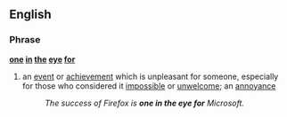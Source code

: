 ==English==

===Phrase===
'''[[one]] [[in]] [[the]] [[eye]] [[for]]'''

# {{context|idiomatic}} an [[event]] or [[achievement]] which is unpleasant for someone, especially for those who considered it [[impossible]] or [[unwelcome]]; an [[annoyance]]
#: ''The success of Firefox is '''one in the eye for''' Microsoft.''